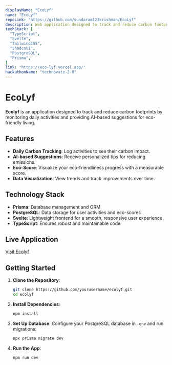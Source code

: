 ```yaml
---
displayName: "EcoLyf"
name: "EcoLyf"
repoLink: "https://github.com/sundaram123krishnan/EcoLyf"
description: Web application designed to track and reduce carbon footprints by monitoring daily activities.
techStack: [
  "TypeScript",
  "Svelte",
  "TailwindCSS",
  "ShadcnUI",
  "PostgreSQL",
  "Prisma",
]
link: "https://eco-lyf.vercel.app/"
hackathonName: "technovate-2-0"
---
```


# EcoLyf

**Ecolyf** is an application designed to track and reduce carbon footprints by monitoring daily activities and providing AI-based suggestions for eco-friendly living.

## Features

- **Daily Carbon Tracking**: Log activities to see their carbon impact.
- **AI-based Suggestions**: Receive personalized tips for reducing emissions.
- **Eco-Score**: Visualize your eco-friendliness progress with a measurable score.
- **Data Visualization**: View trends and track improvements over time.

## Technology Stack

- **Prisma**: Database management and ORM
- **PostgreSQL**: Data storage for user activities and eco-scores
- **Svelte**: Lightweight frontend for a smooth, responsive user experience
- **TypeScript**: Ensures robust and maintainable code

## Live Application

[Visit Ecolyf](https://eco-lyf.vercel.app)

## Getting Started

1. **Clone the Repository**:
   ```bash
   git clone https://github.com/yourusername/ecolyf.git
   cd ecolyf
   ```

2. **Install Dependencies**:
   ```bash
   npm install
   ```

3. **Set Up Database**:
   Configure your PostgreSQL database in `.env` and run migrations:
   ```bash
   npx prisma migrate dev
   ```

4. **Run the App**:
   ```bash
   npm run dev
   ```

